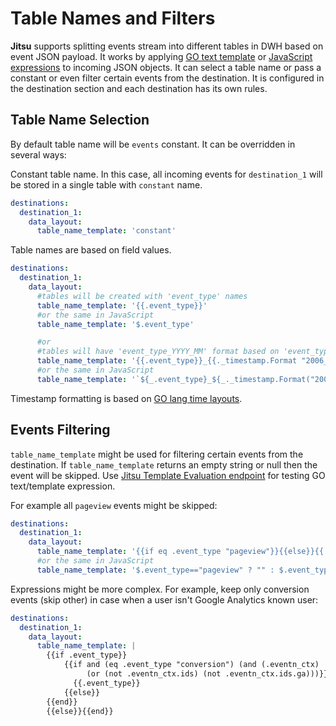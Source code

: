 # Table Names and Filters

**Jitsu** supports splitting events stream into different tables in DWH based on event JSON payload. It works by applying [GO text template](https://golang.org/pkg/text/template/) or [JavaScript expressions](/docs/configuration/javascript-expressions)  to incoming JSON objects. It can select a table name or pass a constant or even filter certain events from the destination. It is configured in the destination section and each destination has its own rules.

## **Table Name Selection**

By default table name will be `events` constant. It can be overridden in several ways:

Constant table name. In this case, all incoming events for `destination_1` will be stored in a single table with `constant` name.

```yaml
destinations:
  destination_1:
    data_layout:
      table_name_template: 'constant'
```

Table names are based on field values.

```yaml
destinations:
  destination_1:
    data_layout:
      #tables will be created with 'event_type' names
      table_name_template: '{{.event_type}}'
      #or the same in JavaScript
      table_name_template: '$.event_type'

      #or
      #tables will have 'event_type_YYYY_MM' format based on 'event_type' and date
      table_name_template: '{{.event_type}}_{{._timestamp.Format "2006_01"}}'
      #or the same in JavaScript
      table_name_template: '`${_.event_type}_${_._timestamp.Format("2006_01")}`'

```

<Hint>
    Timestamp formatting is based on <a href="https://user-images.githubusercontent.com/18486255/98962749-fd5ae480-2517-11eb-9448-93aafdf6f97f.png">GO lang time layouts</a>.
</Hint>

## Events Filtering

`table_name_template` might be used for filtering certain events from the destination.
<Hint>
    If <code inline={true}>table_name_template</code> returns an empty string or null then the event will be skipped.
    Use <a href="/docs/other-features/admin-endpoints#apiv1templatesevaluate">Jitsu Template Evaluation endpoint</a> for testing GO text/template expression.
</Hint>

For example all `pageview` events might be skipped:

```yaml
destinations:
  destination_1:
    data_layout:
      table_name_template: '{{if eq .event_type "pageview"}}{{else}}{{.event_type}}{{end}}'
      #or the same in JavaScript
      table_name_template: '$.event_type=="pageview" ? "" : $.event_type' #JavaScript

```

Expressions might be more complex. For example, keep only conversion events
\(skip other\) in case when a user isn't Google Analytics known user:

```yaml
destinations:
  destination_1:
    data_layout:
      table_name_template: |
        {{if .event_type}}
            {{if and (eq .event_type "conversion") (and (.eventn_ctx)
                 (or (not .eventn_ctx.ids) (not .eventn_ctx.ids.ga)))}}
              {{.event_type}}
            {{else}}
        {{end}}
        {{else}}{{end}}
```

